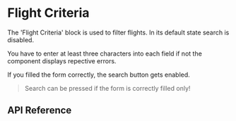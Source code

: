  
<Meta of={FlightCriteriaStories} />

# Flight Criteria

The 'Flight Criteria' block is used to filter flights. In its default state search is disabled.

<Primary />

You have to enter at least three characters into each field if not the component displays repective errors.

<Story of={FlightCriteriaStories.WithErrors} />

If you filled the form correctly, the search button gets enabled.

<Story of={FlightCriteriaStories.WithoutErrors} />

> Search can be pressed if the form is correctly filled only!

## API Reference
<ArgTypes of={FlightCriteriaStories} exclude="^_.*" />
